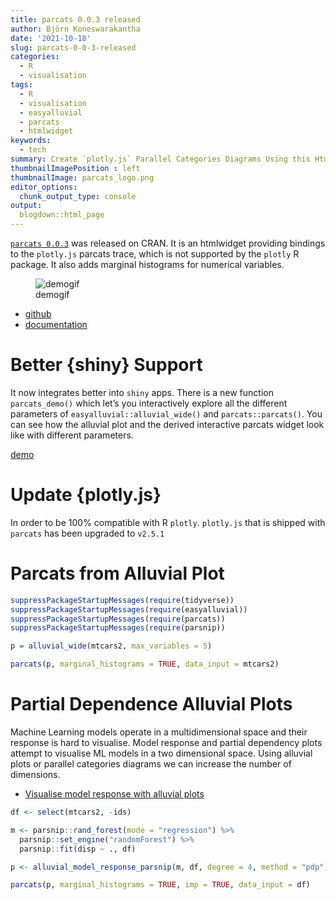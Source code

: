 ```yaml
---
title: parcats 0.0.3 released
author: Björn Koneswarakantha
date: '2021-10-18'
slug: parcats-0-0-3-released
categories:
  - R
  - visualisation
tags:
  - R
  - visualisation
  - easyalluvial
  - parcats
  - htmlwidget
keywords:
  - tech
summary: Create `plotly.js` Parallel Categories Diagrams Using this Htmlwidget and `easyalluvial`
thumbnailImagePosition : left
thumbnailImage: parcats_logo.png
editor_options: 
  chunk_output_type: console
output:
  blogdown::html_page
---
```


[`parcats 0.0.3`](https://erblast.github.io/parcats/) was released on CRAN. It is an htmlwidget providing bindings to the `plotly.js` parcats trace, which is not supported by the `plotly` R package. It also adds marginal histograms for numerical variables.

![demogif](https://raw.githubusercontent.com/erblast/parcats/master/man/figures/demo1.gif)

- [github](https://github.com/erblast/parcats)
- [documentation](https://erblast.github.io/parcats/)

# Better {shiny} Support

It now integrates better into `shiny` apps. There is a new function `parcats_demo()` which let's you interactively explore all the different parameters of `easyalluvial::alluvial_wide()` and `parcats::parcats()`. You can see how the alluvial plot and the derived interactive parcats widget look like with different parameters.

[demo](https://erblast.shinyapps.io/parcats/)

# Update {plotly.js}

In order to be 100% compatible with R `plotly`. `plotly.js` that is shipped with `parcats` has been upgraded to `v2.5.1`



# Parcats from Alluvial Plot

```r
suppressPackageStartupMessages(require(tidyverse))
suppressPackageStartupMessages(require(easyalluvial))
suppressPackageStartupMessages(require(parcats))
suppressPackageStartupMessages(require(parsnip))
```


```r

p = alluvial_wide(mtcars2, max_variables = 5)

parcats(p, marginal_histograms = TRUE, data_input = mtcars2)
```


# Partial Dependence Alluvial Plots

Machine Learning models operate in a multidimensional space and their response is hard to visualise. Model response and partial dependency plots attempt to visualise ML models in a two dimensional space. Using alluvial plots or parallel categories diagrams we can increase the number of dimensions.

- [Visualise model response with alluvial plots](https://www.datisticsblog.com/page/visualising-model-response-with-easyalluvial/)



```r
df <- select(mtcars2, -ids)

m <- parsnip::rand_forest(mode = "regression") %>%
  parsnip::set_engine("randomForest") %>%
  parsnip::fit(disp ~ ., df)

p <- alluvial_model_response_parsnip(m, df, degree = 4, method = "pdp")

parcats(p, marginal_histograms = TRUE, imp = TRUE, data_input = df)
```
